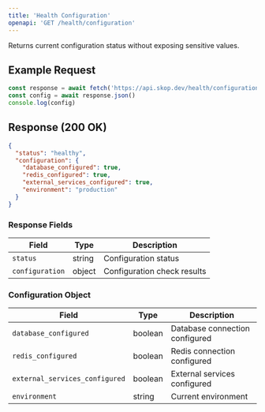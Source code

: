 ```yaml
---
title: 'Health Configuration'
openapi: 'GET /health/configuration'
---
```


Returns current configuration status without exposing sensitive values.

## Example Request

```javascript
const response = await fetch('https://api.skop.dev/health/configuration')
const config = await response.json()
console.log(config)
```

## Response (200 OK)

```json
{
  "status": "healthy",
  "configuration": {
    "database_configured": true,
    "redis_configured": true,
    "external_services_configured": true,
    "environment": "production"
  }
}
```

### Response Fields

| Field | Type | Description |
|-------|------|-------------|
| `status` | string | Configuration status |
| `configuration` | object | Configuration check results |

### Configuration Object

| Field | Type | Description |
|-------|------|-------------|
| `database_configured` | boolean | Database connection configured |
| `redis_configured` | boolean | Redis connection configured |
| `external_services_configured` | boolean | External services configured |
| `environment` | string | Current environment |